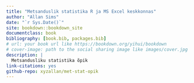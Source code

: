 ```yaml
--- 
title: "Metsanduslik statistika R ja MS Excel keskkonnas"
author: "Allan Sims"
date: "`r Sys.Date()`"
site: bookdown::bookdown_site
documentclass: book
bibliography: [book.bib, packages.bib]
# url: your book url like https://bookdown.org/yihui/bookdown
# cover-image: path to the social sharing image like images/cover.jpg
description: |
  Metsandusliku statistika õpik
link-citations: yes
github-repo: xyzallan/met-stat-opik
---
```


